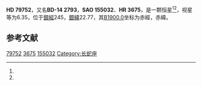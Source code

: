 {{Starbox begin
| name = HD 79752
}}
{{Starbox observe
| epoch = [[J2000.0|J2000.0]]
| constell = {{星座名待查}}<ref name=SIMBAD>{{cite web
 | url=http://simbad.u-strasbg.fr/simbad/sim-id?Ident=HR+3675
 | title =Pulsating variable Star
 | publisher=Centre de Données astronomiques de Strasbourg
 | work=SIMBAD
 | accessdate=2012-07-13}}</ref><ref name=DATA>{{cite web
 | url=http://vizier.u-strasbg.fr/viz-bin/VizieR-5?-out.add=.&-source=5050&-corr=PK=HR&-out.max=9999&HR=3675
 | title=VizieR Detailed Page
 | accessdate=2012-07-13
 | archive-date=2016-03-04
 | archive-url=https://web.archive.org/web/20160304214922/http://vizier.u-strasbg.fr/viz-bin/VizieR-5?-out.add=.&-source=5050&-corr=PK=HR&-out.max=9999&HR=3675
 | dead-url=no
 }}</ref>
| 星官 = 
| ra = {{RA|9|15|24.9}}<ref name=SIMBAD /><ref name=DATA />
| dec = {{DEC|-15|1|29}}<ref name=SIMBAD /><ref name=DATA />
| appmag_v = 6.35<ref name=SIMBAD /><ref name=DATA />
}}
{{Starbox character
| class = A0V<ref name=SIMBAD /><ref name=DATA />
| b-v = 0.02<ref name=SIMBAD /><ref name=DATA />
| u-b = 0<ref name=SIMBAD /><ref name=DATA />
| r-i = <ref name=SIMBAD /><ref name=DATA />
| variable = 
}}
{{Starbox astrometry
| radial_v = 0
| prop_mo_ra = 32
| parallax = 
| p_error = 
}}
{{Starbox catalog
| names =BD-14 2793，[[SAO星表|SAO]] 155032，[[HD星表|HD]] 79752，[[HR星表|HR]] 3675}}
{{Starbox reference |Simbad=HR+3675}}
{{Starbox end}}

'''HD 79752'''，又名'''BD-14 2793'''，'''SAO 155032'''、'''HR 3675'''，是一颗恒星<ref name=SIMBAD /><ref name=DATA />，视星等为6.35，位于[[銀道座標系|銀經]]245，[[銀道座標系|銀緯]]22.77，其[[B1900.0|B1900.0]]坐标为赤經{{RA|9|10|41.2}}，赤緯{{DEC|-14|22.77|32}}。

== 参考文献 ==
{{reflist}}

{{star-stub}}

[[Category:HD和HDE天體|79752]]
[[Category:HR天體|3675]]
[[Category:SAO天體|155032]]
[[Category:长蛇座|Category:长蛇座]]